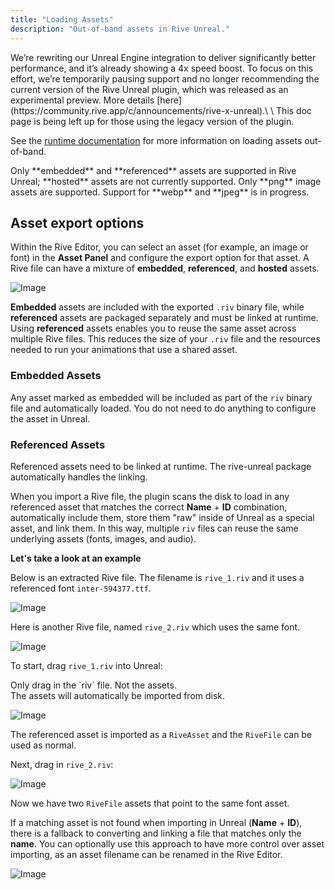 ```yaml
---
title: "Loading Assets"
description: "Out-of-band assets in Rive Unreal."
---
```


<Warning>
  We’re rewriting our Unreal Engine integration to deliver significantly better performance, and it’s already showing a 4x speed boost. To focus on this effort, we’re temporarily pausing support and no longer recommending the current version of the Rive Unreal plugin, which was released as an experimental preview. More details [here](https://community.rive.app/c/announcements/rive-x-unreal).\
  \
  This doc page is being left up for those using the legacy version of the plugin.
</Warning>

See the [runtime documentation](/runtimes/loading-assets) for more information on loading assets out-of-band.

<Note>
  Only **embedded** and **referenced** assets are supported in Rive Unreal; **hosted** assets are not currently supported.
</Note>

<Note>
  Only **png** image assets are supported. Support for **webp** and **jpeg** is in progress.
</Note>

## Asset export options

Within the Rive Editor, you can select an asset (for example, an image or font) in the **Asset Panel** and configure the export option for that asset. A Rive file can have a mixture of **embedded**, **referenced**, and **hosted** assets.

![Image](/images/game-runtimes/unreal/e716e2a5-b846-4140-b2a3-5675a1318f0b.webp)

**Embedded** assets are included with the exported `.riv` binary file, while **referenced** assets are packaged separately and must be linked at runtime. Using **referenced** assets enables you to reuse the same asset across multiple Rive files. This reduces the size of your `.riv` file and the resources needed to run your animations that use a shared asset.

### Embedded Assets

Any asset marked as embedded will be included as part of the `riv` binary file and automatically loaded. You do not need to do anything to configure the asset in Unreal.

### Referenced Assets

Referenced assets need to be linked at runtime. The rive-unreal package automatically handles the linking.

When you import a Rive file, the plugin scans the disk to load in any referenced asset that matches the correct **Name** + **ID** combination, automatically include them, store them "raw" inside of Unreal as a special asset, and link them. In this way, multiple `riv` files can reuse the same underlying assets (fonts, images, and audio).

**Let's take a look at an example**

Below is an extracted Rive file. The filename is `rive_1.riv` and it uses a referenced font `inter-594377.ttf`.

![Image](/images/game-runtimes/unreal/14b577a8-6fb9-4360-a421-756e77934f78.webp)

Here is another Rive file, named `rive_2.riv` which uses the same font.

![Image](/images/game-runtimes/unreal/afd7051b-ad61-4c17-be87-898eae995c05.webp)

To start, drag `rive_1.riv` into Unreal:

<Warning>
  Only drag in the `riv` file. Not the assets.<br />
  The assets will automatically be imported from disk.
</Warning>

![Image](/images/game-runtimes/unreal/fb796a61-17d8-47f5-9357-97a49da0e35a.webp)

The referenced asset is imported as a `RiveAsset` and the `RiveFile` can be used as normal.

Next, drag in `rive_2.riv`:

![Image](/images/game-runtimes/unreal/d151f7f7-d3d6-42e3-9119-7b263eb976ed.webp)

Now we have two `RiveFile` assets that point to the same font asset.

If a matching asset is not found when importing in Unreal (**Name** + **ID**), there is a fallback to converting and linking a file that matches only the **name**. You can optionally use this approach to have more control over asset importing, as an asset filename can be renamed in the Rive Editor.

![Image](/images/game-runtimes/unreal/69c62b2a-2a82-4422-ba5c-60df9f792574.webp)